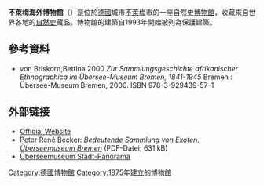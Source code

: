 {{Expand language|de|date=2018年8月}}
{{No footnotes|time=2018-08-29T06:25:27+00:00}}
{{noteTA|G1=德国地名|G2=Landkreis|G3=单位}}

'''不萊梅海外博物館'''（{{lang-de|'''''Übersee-Museum Bremen'''''}}）是位於[[德國|德國]]城市[[不萊梅|不萊梅]]市的一座自然史[[博物館|博物館]]，收藏來自世界各地的[[自然史|自然史]]藏品。博物館的建築自1993年開始被列為保護建築。

== 參考資料 ==
{{Reflist}}
* von Briskorn,Bettina 2000 ''Zur Sammlungsgeschichte afrikanischer Ethnographica im Übersee-Museum Bremen, 1841-1945'' Bremen : Übersee-Museum Bremen, 2000. ISBN 978-3-929439-57-1
{{Commons category|Überseemuseum Bremen}}

== 外部链接 ==
* [http://www.uebersee-museum.de/ Official Website] {{Wayback|url=http://www.uebersee-museum.de/ |date=20220520234854 }} {{de icon}}{{en icon}}
* [https://web.archive.org/web/20110719002935/http://www.falke-journal.de/cms/red/download/2008-01-Ueberseemuseum-Bremen.pdf Peter René Becker: ''Bedeutende Sammlung von Exoten. Überseemuseum Bremen''] (PDF-Datei; 631 kB)
* [http://www.stadtpanoramen.de/bremen/ueberseemusum.html Überseemuseum Stadt-Panorama]

{{coord|53|5|0|N|8|48|38|E|display=title}}
{{Normdaten}}
{{DEFAULTSORT:Übersee-Museum Bremen}}
[[Category:德國博物館|Category:德國博物館]]
[[Category:1875年建立的博物館|Category:1875年建立的博物館]]